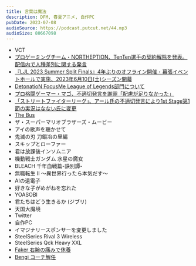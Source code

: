 ```yaml
---
title: 言葉は魔法
description: DFM, 春夏アニメ, 自作PC
pubDate: 2023-07-08
audioSource: https://podcast.putcut.net/44.mp3
audioSize: 80667098
---
```


- VCT
- [プロゲーミングチーム・NORTHEPTION、TenTen選手の契約解除を発表。配信内で人種差別に関する発言](https://game.watch.impress.co.jp/docs/news/1514602.html)
- [『LJL 2023 Summer Split Finals』4年ぶりのオフライン開催・幕張イベントホールで実施、2023年6月10日(土)シーズン開幕](https://www.negitaku.org/news/n-25908)
- [DetonatioN FocusMe League of Legends部門について](https://team-detonation.net/news/42326)
- [プロ格闘ゲーマー・マゴ、不適切発言を謝罪「配慮が足りなかった」](https://news.yahoo.co.jp/articles/026dbd069b6eccf0f3f4fe8bd8cfaa32bde63334)
- [「ストリートファイターリーグ」、アール氏の不適切発言により1st Stage第1節の実況はなない氏に変更](https://game.watch.impress.co.jp/docs/news/1514494.html)
- [The Bus](https://store.steampowered.com/app/491540/The_Bus/?l=japanese)
- ザ・スーパーマリオブラザーズ・ムービー
- アイの歌声を聴かせて
- 鬼滅の刃 刀鍛冶の里編
- スキップとローファー
- 君は放課後インソムニア
- 機動戦士ガンダム 水星の魔女
- BLEACH 千年血戦篇-訣別譚-
- 無職転生 Ⅱ ～異世界行ったら本気だす～
- AIの遺電子
- 好きな子がめがねを忘れた
- YOASOBI
- 君たちはどう生きるか (ジブリ)
- 天国大魔境
- Twitter
- 自作PC
- イマジナリースポンサーを変更しました
- SteelSeries Rival 3 Wireless
- SteelSeries Qck Heavy XXL
- [Faker 右腕の痛みで休養](https://twitter.com/T1LoL/status/1676516269359603712)
- [Bengi コーチ解任](https://twitter.com/T1LoL/status/1677497736143200256)